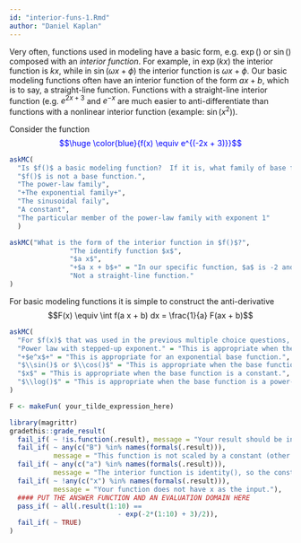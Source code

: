 ```yaml
---
id: "interior-funs-1.Rmd"
author: "Daniel Kaplan"
---
```


Very often, functions used in modeling have a basic form, e.g. $\exp()$ or $\sin()$ composed with an *interior function*. For example, in $\exp(kx)$ the interior function is $k x$, while in $\sin(\omega x + \phi)$ the interior function is $\omega x + \phi$. Our basic modeling functions often have an interior function of the form $ax + b$, which is to say, a straight-line function. Functions with a straight-line interior function (e.g. $e^{2x+3}$ and $e^{-x}$ are much easier to anti-differentiate than functions with a nonlinear interior function (example: $\sin(x^2)$). 


Consider the function <div style="color: blue; font-size=40px;">$$\huge \color{blue}{f(x) \equiv e^{(-2x + 3)}}$$</div>

```r
askMC(
  "Is $f()$ a basic modeling function?  If it is, what family of base functions does $f(x)$ belong to?",
  "$f()$ is not a base function.",
  "The power-law family",
  "+The exponential family+",
  "The sinusoidal faily",
  "A constant",
  "The particular member of the power-law family with exponent 1"
  )
```

```r
askMC("What is the form of the interior function in $f()$?",
               "The identify function $x$",
               "$a x$",
               "+$a x + b$+" = "In our specific function, $a$ is -2 and $b$ is 3.", 
               "Not a straight-line function."
)
```

For basic modeling functions it is simple to construct the anti-derivative $$F(x) \equiv \int f(a x + b) dx = \frac{1}{a} F(ax + b)$$

```r
askMC(
  "For $f(x)$ that was used in the previous multiple choice questions, what family does $F()$ belong to?",
  "Power law with stepped-up exponent." = "This is appropriate when the base function is an exponential.",
  "+$e^x$+" = "This is appropriate for an exponential base function.",
  "$\\sin()$ or $\\cos()$" = "This is appropriate when the base function is a $\\cos()$ or $\\sin()$, repectively.",
  "$x$" = "This is appropriate when the base function is a constant.", 
  "$\\log()$" = "This is appropriate when the base function is a power-law with exponent 1, e.g. $1/x$ or $1/(ax + b)$."
)
```


```r
F <- makeFun( your_tilde_expression_here)
```

```r
library(magrittr)
gradethis::grade_result(
  fail_if( ~ !is.function(.result), message = "Your result should be in the form of a function."),
  fail_if( ~ any(c("B") %in% names(formals(.result))),
           message = "This function is not scaled by a constant (other than 1). So B is irrelevant."),
  fail_if( ~ any(c("a") %in% names(formals(.result))),
           message = "The interior function is identity(), so the constants a and b are irrelevant."),
  fail_if( ~ !any(c("x") %in% names(formals(.result))),
           message = "Your function does not have x as the input."),
  #### PUT THE ANSWER FUNCTION AND AN EVALUATION DOMAIN HERE
  pass_if( ~ all(.result(1:10) ==
                           - exp(-2*(1:10) + 3)/2)),
  fail_if( ~ TRUE)
)  
```


